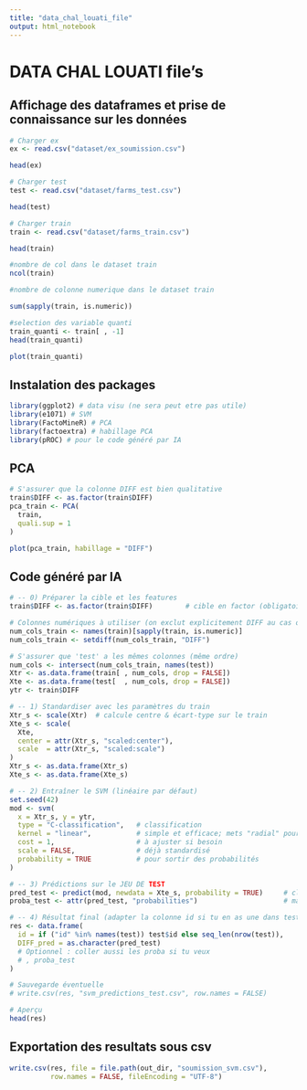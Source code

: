 ```yaml
---
title: "data_chal_louati_file"
output: html_notebook
---
```


# DATA CHAL LOUATI file's

## Affichage des dataframes et prise de connaissance sur les données

```r
# Charger ex
ex <- read.csv("dataset/ex_soumission.csv")

head(ex)
```

```r
# Charger test
test <- read.csv("dataset/farms_test.csv")

head(test)
```

```r
# Charger train
train <- read.csv("dataset/farms_train.csv")

head(train)
```

```r
#nombre de col dans le dataset train
ncol(train)
```

```r
#nombre de colonne numerique dans le dataset train

sum(sapply(train, is.numeric))
```

```r
#selection des variable quanti
train_quanti <- train[ , -1]
head(train_quanti)
```

```r
plot(train_quanti)
```

## Instalation des packages

```r
library(ggplot2) # data visu (ne sera peut etre pas utile)
library(e1071) # SVM
library(FactoMineR) # PCA
library(factoextra) # habillage PCA
library(pROC) # pour le code généré par IA
```

## PCA

```r
# S'assurer que la colonne DIFF est bien qualitative
train$DIFF <- as.factor(train$DIFF)
pca_train <- PCA(
  train,
  quali.sup = 1
)
```

```r
plot(pca_train, habillage = "DIFF")
```

## Code généré par IA

```r
# -- 0) Préparer la cible et les features
train$DIFF <- as.factor(train$DIFF)        # cible en factor (obligatoire en classification)

# Colonnes numériques à utiliser (on exclut explicitement DIFF au cas où)
num_cols_train <- names(train)[sapply(train, is.numeric)]
num_cols_train <- setdiff(num_cols_train, "DIFF")

# S'assurer que 'test' a les mêmes colonnes (même ordre)
num_cols <- intersect(num_cols_train, names(test))
Xtr <- as.data.frame(train[ , num_cols, drop = FALSE])
Xte <- as.data.frame(test[  , num_cols, drop = FALSE])
ytr <- train$DIFF

# -- 1) Standardiser avec les paramètres du train
Xtr_s <- scale(Xtr)  # calcule centre & écart-type sur le train
Xte_s <- scale(
  Xte,
  center = attr(Xtr_s, "scaled:center"),
  scale  = attr(Xtr_s, "scaled:scale")
)
Xtr_s <- as.data.frame(Xtr_s)
Xte_s <- as.data.frame(Xte_s)

# -- 2) Entraîner le SVM (linéaire par défaut)
set.seed(42)
mod <- svm(
  x = Xtr_s, y = ytr,
  type = "C-classification",   # classification
  kernel = "linear",           # simple et efficace; mets "radial" pour RBF
  cost = 1,                    # à ajuster si besoin
  scale = FALSE,               # déjà standardisé
  probability = TRUE           # pour sortir des probabilités
)

# -- 3) Prédictions sur le JEU DE TEST
pred_test <- predict(mod, newdata = Xte_s, probability = TRUE)     # classes
proba_test <- attr(pred_test, "probabilities")                     # matrice de proba

# -- 4) Résultat final (adapter la colonne id si tu en as une dans test)
res <- data.frame(
  id = if ("id" %in% names(test)) test$id else seq_len(nrow(test)),
  DIFF_pred = as.character(pred_test)
  # Optionnel : coller aussi les proba si tu veux
  # , proba_test
)

# Sauvegarde éventuelle
# write.csv(res, "svm_predictions_test.csv", row.names = FALSE)

# Aperçu
head(res)
```

## Exportation des resultats sous csv

```r
write.csv(res, file = file.path(out_dir, "soumission_svm.csv"),
          row.names = FALSE, fileEncoding = "UTF-8")
```
